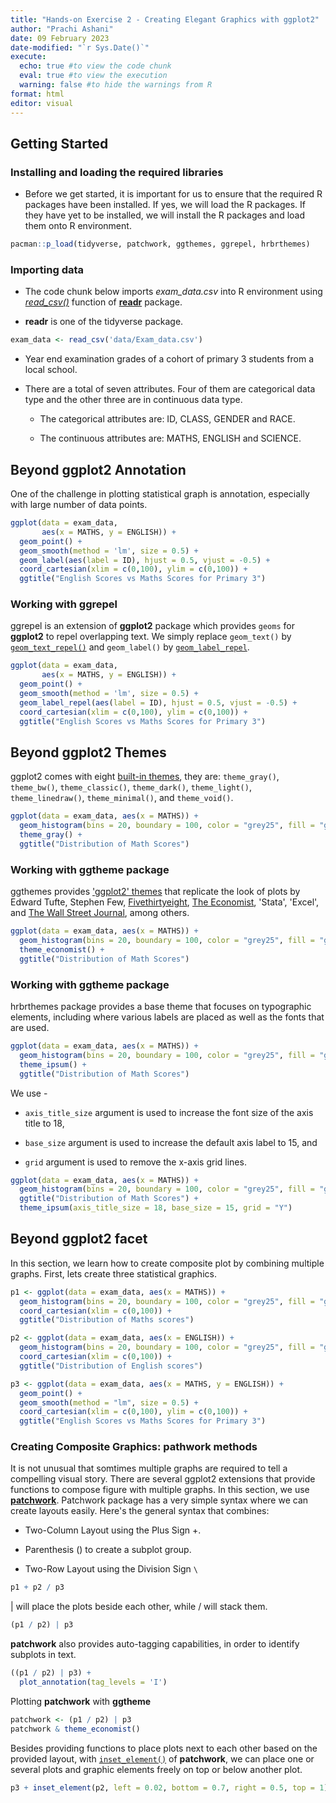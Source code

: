 ```yaml
---
title: "Hands-on Exercise 2 - Creating Elegant Graphics with ggplot2"
author: "Prachi Ashani"
date: 09 February 2023
date-modified: "`r Sys.Date()`"
execute: 
  echo: true #to view the code chunk
  eval: true #to view the execution
  warning: false #to hide the warnings from R
format: html
editor: visual
---
```


## Getting Started

### Installing and loading the required libraries

-   Before we get started, it is important for us to ensure that the required R packages have been installed. If yes, we will load the R packages. If they have yet to be installed, we will install the R packages and load them onto R environment.

```r
pacman::p_load(tidyverse, patchwork, ggthemes, ggrepel, hrbrthemes)
```

### Importing data

-   The code chunk below imports *exam_data.csv* into R environment using [*read_csv()*](https://readr.tidyverse.org/reference/read_delim.html) function of [**readr**](https://readr.tidyverse.org/) package.

-   **readr** is one of the tidyverse package.

```r
exam_data <- read_csv('data/Exam_data.csv')
```

-   Year end examination grades of a cohort of primary 3 students from a local school.

-   There are a total of seven attributes. Four of them are categorical data type and the other three are in continuous data type.

    -   The categorical attributes are: ID, CLASS, GENDER and RACE.

    -   The continuous attributes are: MATHS, ENGLISH and SCIENCE.

## Beyond ggplot2 Annotation

One of the challenge in plotting statistical graph is annotation, especially with large number of data points.

```r
ggplot(data = exam_data,
       aes(x = MATHS, y = ENGLISH)) +
  geom_point() +
  geom_smooth(method = 'lm', size = 0.5) +
  geom_label(aes(label = ID), hjust = 0.5, vjust = -0.5) +
  coord_cartesian(xlim = c(0,100), ylim = c(0,100)) +
  ggtitle("English Scores vs Maths Scores for Primary 3")
```

### Working with ggrepel

ggrepel is an extension of **ggplot2** package which provides `geoms` for **ggplot2** to repel overlapping text. We simply replace `geom_text()` by [`geom_text_repel()`](https://ggrepel.slowkow.com/reference/geom_text_repel.html) and `geom_label()` by [`geom_label_repel`](https://ggrepel.slowkow.com/reference/geom_text_repel.html).

```r
ggplot(data = exam_data,
       aes(x = MATHS, y = ENGLISH)) +
  geom_point() +
  geom_smooth(method = 'lm', size = 0.5) +
  geom_label_repel(aes(label = ID), hjust = 0.5, vjust = -0.5) +
  coord_cartesian(xlim = c(0,100), ylim = c(0,100)) +
  ggtitle("English Scores vs Maths Scores for Primary 3")
```

## Beyond ggplot2 Themes

ggplot2 comes with eight [built-in themes](https://ggplot2.tidyverse.org/reference/ggtheme.html), they are: `theme_gray()`, `theme_bw()`, `theme_classic()`, `theme_dark()`, `theme_light()`, `theme_linedraw()`, `theme_minimal()`, and `theme_void()`.

```r
ggplot(data = exam_data, aes(x = MATHS)) +
  geom_histogram(bins = 20, boundary = 100, color = "grey25", fill = "grey90") +
  theme_gray() +
  ggtitle("Distribution of Math Scores")
```

### Working with ggtheme package

ggthemes provides [\'ggplot2\' themes](https://yutannihilation.github.io/allYourFigureAreBelongToUs/ggthemes/) that replicate the look of plots by Edward Tufte, Stephen Few, [Fivethirtyeight](https://fivethirtyeight.com/), [The Economist](https://www.economist.com/graphic-detail), \'Stata\', \'Excel\', and [The Wall Street Journal](https://www.pinterest.com/wsjgraphics/wsj-graphics/), among others.

```r
ggplot(data = exam_data, aes(x = MATHS)) +
  geom_histogram(bins = 20, boundary = 100, color = "grey25", fill = "grey90") +
  theme_economist() +
  ggtitle("Distribution of Math Scores")
```

### Working with ggtheme package

hrbrthemes package provides a base theme that focuses on typographic elements, including where various labels are placed as well as the fonts that are used.

```r
ggplot(data = exam_data, aes(x = MATHS)) +
  geom_histogram(bins = 20, boundary = 100, color = "grey25", fill = "grey90") +
  theme_ipsum() +
  ggtitle("Distribution of Math Scores")
```

We use -

-   `axis_title_size` argument is used to increase the font size of the axis title to 18,

-   `base_size` argument is used to increase the default axis label to 15, and

-   `grid` argument is used to remove the x-axis grid lines.

```r
ggplot(data = exam_data, aes(x = MATHS)) +
  geom_histogram(bins = 20, boundary = 100, color = "grey25", fill = "grey90") +
  ggtitle("Distribution of Math Scores") +
  theme_ipsum(axis_title_size = 18, base_size = 15, grid = "Y")
```

## Beyond ggplot2 facet

In this section, we learn how to create composite plot by combining multiple graphs. First, lets create three statistical graphics.

```r
p1 <- ggplot(data = exam_data, aes(x = MATHS)) +
  geom_histogram(bins = 20, boundary = 100, color = "grey25", fill = "grey90") + 
  coord_cartesian(xlim = c(0,100)) +
  ggtitle("Distribution of Maths scores")

p2 <- ggplot(data = exam_data, aes(x = ENGLISH)) +
  geom_histogram(bins = 20, boundary = 100, color = "grey25", fill = "grey90") + 
  coord_cartesian(xlim = c(0,100)) +
  ggtitle("Distribution of English scores")

p3 <- ggplot(data = exam_data, aes(x = MATHS, y = ENGLISH)) +
  geom_point() +
  geom_smooth(method = "lm", size = 0.5) + 
  coord_cartesian(xlim = c(0,100), ylim = c(0,100)) +
  ggtitle("English Scores vs Maths Scores for Primary 3")
```

### Creating Composite Graphics: pathwork methods

It is not unusual that somtimes multiple graphs are required to tell a compelling visual story. There are several ggplot2 extensions that provide functions to compose figure with multiple graphs. In this section, we use [**patchwork**](https://patchwork.data-imaginist.com/index.html). Patchwork package has a very simple syntax where we can create layouts easily. Here\'s the general syntax that combines:

-   Two-Column Layout using the Plus Sign +.

-   Parenthesis () to create a subplot group.

-   Two-Row Layout using the Division Sign `\`

```r
p1 + p2 / p3
```

\| will place the plots beside each other, while / will stack them.

```r
(p1 / p2) | p3
```

**patchwork** also provides auto-tagging capabilities, in order to identify subplots in text.

```r
((p1 / p2) | p3) + 
  plot_annotation(tag_levels = 'I')
```

Plotting **patchwork** with **ggtheme**

```r
patchwork <- (p1 / p2) | p3
patchwork & theme_economist()
```

Besides providing functions to place plots next to each other based on the provided layout, with [`inset_element()`](https://patchwork.data-imaginist.com/reference/inset_element.html) of **patchwork**, we can place one or several plots and graphic elements freely on top or below another plot.

```r
p3 + inset_element(p2, left = 0.02, bottom = 0.7, right = 0.5, top = 1)
```
